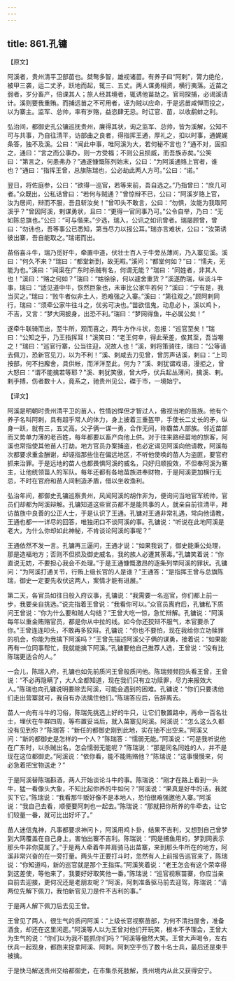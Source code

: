 ```yaml
---
---
---
```

title: 861.孔镛
---



【原文】

阿溪者，贵州清平卫部苗也。桀骜多智，雄视诸苗。有养子曰“阿剌”，膂力绝伦，被甲三袭，运二丈矛，跃地而起，辄三、五丈。两人谋勇相资，横行夷落。近苗之弱者，岁分畜产，倍课其人；旅人经其境者，辄诱他苗劫之。官司探捕，必谒溪请计。溪则要我重贿。而捕远苗之不可用者，诬为贼以应命，于是远苗咸惮而投之，以为寨主。监军、总帅，率有岁赂，益恣肆无忌。时讧官、苗，以收鹬蚌之利。

弘治间，都御史孔公镛巡抚贵州，廉得其状，询之监军、总帅，皆为溪解，公知不可与共事，乃自往清平，访部曲之良者，得指挥王通，厚礼之，扣以时事，通娓娓条答，独不及溪。公曰：“闻此中事，唯阿溪为大，若何秘不言也？”通不对，固扣之，通曰：“言之而公事办，则一方受福；不则公且损威，而吾族赤矣。”公笑曰：“第言之，何患弗办？”通遂慷慨陈列始末，公曰：“为阿溪通赂上官者，谁也？”通曰：“指挥王曾，总旗陈瑞也，公必劫此两人方可。”公曰：“诺。”

翌日，将佐庭参，公曰：“欲得一巡官，若等来前，吾自选之。”乃指曾曰：“庶几可者。”众既出，公私诘曾曰：“若何与贼通？”曾惊辩不已，公曰：“阿溪岁赂上官，汝为居间，辩而不服，吾且斩汝矣！”曾叩头不敢言，公曰：“勿惧，汝能为我取阿溪乎？”曾因阿溪，剌谋勇状，且曰：“更得一官同事乃可。”公令自举，乃曰：“无如陈总旗也。”公曰：“可与偕来。”少选，瑞入，公讯之如讯曾者。瑞屡顾曾，曾曰：“勿讳也，吾等事公已悉知，第当尽力以报公耳。”瑞亦言难状，公曰：“汝第诱彼出寨，吾自能取之。”瑞诺而出。

苗俗喜斗牛，瑞乃觅好牛，牵置中道，伏壮士百人于牛旁丛薄间，乃入寨见溪。溪曰：“何久不来？”瑞曰：“都堂新到，故无暇。”溪问：“都堂何如？”曰：“懦夫，无能为也。”溪曰：“闻渠在广东时杀贼有名，何谓无能？”瑞曰：“同姓者，非其人也！”溪曰：“赂之何如？”瑞曰：“姑徐徐，何以遽舍重货？”溪遂酌瑞，纵谈斗牛事，瑞曰：“适见道中牛，恢然巨象也，未审比公家牛若何？”溪曰：“宁有是，我当买之。”瑞曰：“败牛者似非土人，恐难强之入寨。”溪曰：“第往观之。”顾阿剌同行，瑞曰：“须牵公家牛往斗之，优劣可决也。”苗欲信鬼，动息必卜，溪以鸡卜，不吉，又言：“梦大网披身，出恐不利。”瑞曰：“梦网得鱼，牛必属公矣！”

遂牵牛联骑而出，至牛所，观而喜之，两牛方作斗状，忽报：“巡官至矣！”瑞曰：“公知之乎，乃王指挥耳！”溪笑曰：“老王何幸，得此荣差，俟其至，吾当嘲之！”瑞曰：“巡官行寨，公当往迎，况故人也！”溪，剌将策骑往，瑞曰：“公等请去佩刀，恐新官见刀，以为不利！”溪、剌咸去刀见曾，曾厉声诘溪，剌曰：“上司按部，何不扫廨舍，具供帐，而洋洋至此，何为？”溪、剌犹谓戏语，漫拒之，曾大怒曰：“谓不能擒若等耶？”溪、剌犹笑傲，曾大呼，伏兵起丛薄间，擒溪、剌。剌手搏，伤者数十人，竟系之，驰贵州见公，磔于市，一境始宁。

【译文】

阿溪是明朝时贵州清平卫的苗人，性情凶悍但才智过人，傲视当地的苗族。他有个养子名叫阿剌，具有超乎常人的体力，身上披着三重盔甲，手使长二丈长的矛，纵身一跃，就有三，五丈高。父子俩一谋一勇，合作无间，称霸苗人部族。邻近苗部而又势单力薄的老百姓，每年都要以畜产向他上供。对于往来路经苗地的旅客，阿溪也常指使其他苗人打劫。地方官员办案捕盗，也必定谒见阿溪向他请教，阿溪每次都要求重金酬谢，却诬指那些住在偏远地区，不听他使唤的苗人为盗匪，要官府抓来治罪。于是远地的苗人也都畏惧阿溪的威名，只好归顺投效，不但奉阿溪为寨主，让他统领苗人的军队。每年还都有各地苗族进奉财物，于是阿溪更加横行无忌，不时在官府和苗人间制造矛盾，借以坐收渔利。

弘治年间，都御史孔镛巡察贵州，风闻阿溪的胡作非为，便询问当地官军统帅，官员们却都为阿溪辩解。孔镛知道这些官员都不是能共事的人，就亲自前往清平，拜访苗族中良善的公正人士，于是认识了王通。孔镛对王通非常礼遇，常向他请教，王通也都一一详尽的回答，唯独闭口不谈阿溪的事。孔镛说：“听说在此地阿溪是老大，为什么你却如此神秘，不肯谈论阿溪的事呢？”

王通依然不发一言。孔镛再三逼问，王通才说：“如果我说了，御史能秉公处理，那是造福地方；否则不但损及御史威名，我的族人必遭其荼毒。”孔镛笑着说：“你直说无妨，不要担心我会不处理。”于是王通慷慨激昂的逐条列举阿溪的罪状。孔镛问：“为阿溪打通关节，行贿上级长官的人是谁？”王通答：“是指挥王曾与总旗陈瑞，御史一定要先收伏这两人，案情才能有进展。”

第二天，各官员如往日般入府议事，孔镛说：“我需要一名巡官，你们都上前一步，我要亲自挑选。”说完指着王曾说：“我看你可以。”众官员离府后，孔镛私下质问王曾说：“你为什么要和贼人勾结？”王曾大吃一惊，急忙辩解。孔镛说：“阿溪每年以重金贿赂官员，都是你从中拉的线。如今你还狡辩不服气，本官要杀了你。”王曾连连叩头，不敢再多狡辩。孔镛说：“你也不要怕，现在我给你立功赎罪的机会，你能为我擒下阿溪吗？”王曾先描述阿溪父子俩的谋勇，接着说：“如果能再有一位同事帮忙，我就能擒下阿溪。”孔镛要他自己推荐人选，王曾说：“没有比陈瑞更适合的人。”

一会儿，陈瑞入府，孔镛也如先前质问王曾般质问他。陈瑞频频回头看王曾，王曾说：“不必再隐瞒了，大人全都知道，现在我们只有立功赎罪，尽力来报效大人。”陈瑞也向孔镛说明要除去阿溪，可能会遇到的困难。孔镛说：“你们只要诱他们走出营寨就可，我自有办法擒住他们。”陈瑞答应后，告辞离去。

苗人一向有斗牛的习俗，陈瑞先挑选上好的牛只，让它们散置路中，再命一百名壮士，埋伏在牛群四周，等布置妥当后，就入苗寨见阿溪。阿溪说：“怎么这么久都没有见到你？”陈瑞答：“新任的都御史刚到此地，实在抽不出空来。”阿溪又问：“新的都御史是怎样的一个人？”陈瑞答：“懦弱无能。”阿溪说：“可是我听说他在广东时，以杀贼出名，怎会懦弱无能呢？”陈瑞说：“那是同名同姓的人，并不是现在这位都御史。”阿溪说：“依你看，能不能贿赂他？”陈瑞说：“这事慢慢来，何必急着把宝物送走？”

于是阿溪替陈瑞斟酒，两人开始谈论斗牛的事。陈瑞说：“刚才在路上看到一头牛，猛一看像头大象，不知比起你养的牛如何？”阿溪说：“果真是好牛的话，我就买下它。”陈瑞说：“我看那牛贩好像不是本地人，恐怕很难强邀他入寨。”阿溪说：“我自己去看，顺便要阿刺也一起去。”陈瑞说：“那就把你所养的牛牵去，让它们较量一番，就可比出好坏了。”

苗人迷信鬼神，凡事都要求神问卜，阿溪用鸡卜卦，结果不吉利，又想到自己曾梦到大网覆盖在自己身上，害怕出寨不吉利。陈瑞说：“网是捕鱼用的，梦到网表示那头牛非你莫属了。”于是两人牵着牛并肩骑马出苗寨，来到那头牛所在的地方，阿溪非常兴奋的在一旁打量。两头牛正要打斗时，忽然有人上前报告巡官来了，陈瑞说：“你知道吗，新的巡官就是那个王指挥。”阿溪笑着说：“老王怎会有这个荣幸得到这差使，等他来了，我要好好取笑他一番。”陈瑞说：“巡官视察苗寨，你应当亲自前去迎接，更何况还是老朋友呢？”阿溪，阿刺准备驱马前去迎驾，陈瑞说：“请两位先解下佩刀，我怕新官见刀是件不吉利的事。”

于是两人解下佩刀后去见王曾。

王曾见了两人，很生气的质问阿溪：“上级长官视察苗部，为何不清扫屋舍，准备酒食，却还在这里闲逛。”阿溪等人以为王曾对他们开玩笑，根本不予理会，王曾大为生气的说：“你们以为我不能抓你们吗？”阿溪等傲然大笑。王曾大声喝令，左右伏兵一起现身，都跑来捉拿阿溪、阿刺。阿刺空手伤了数十名士兵，最后还是束手被擒。

于是快马解送贵州交给都御史，在市集杀死肢解，贵州境内从此又获得安宁。